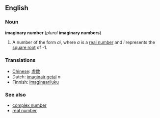 ==English==
===Noun===
'''imaginary number''' (''plural'' '''imaginary numbers''')

#{{mathematics}} A number of the form ''ai'', where ''a'' is a [[real number]] and ''i'' represents the [[square root]] of -1.

===Translations===
*[[Chinese]]: [[虚数]]
*Dutch: [[imaginair getal]] ''n''
*Finnish: [[imaginaariluku]]

===See also===
*[[complex number]]
*[[real number]]
